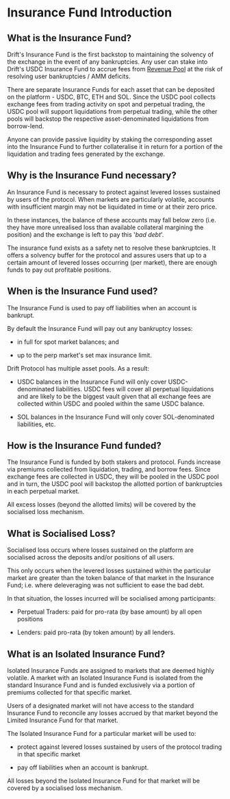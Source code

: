 # Insurance Fund Introduction

## What is the Insurance Fund?

Drift's Insurance Fund is the first backstop to maintaining the solvency of the exchange in the event of any bankruptcies. Any user can stake into Drift's USDC Insurance Fund to accrue fees from [Revenue Pool](/about-v2/revenue-pool) at the risk of resolving user bankruptcies / AMM deficits.

There are separate Insurance Funds for each asset that can be deposited on the platform - USDC, BTC, ETH and SOL. Since the USDC pool collects exchange fees from trading activity on spot and perpetual trading, the USDC pool will support liquidations from perpetual trading, while the other pools will backstop the respective asset-denominated liquidations from borrow-lend.

Anyone can provide passive liquidity by staking the corresponding asset into the Insurance Fund to further collateralise it in return for a portion of the liquidation and trading fees generated by the exchange.  

## Why is the Insurance Fund necessary?  

An Insurance Fund is necessary to protect against levered losses sustained by users of the protocol. When markets are particularly volatile, accounts with insufficient margin may not be liquidated in time or at their zero price.  

In these instances, the balance of these accounts may fall below zero (i.e. they have more unrealised loss than available collateral margining the position) and the exchange is left to pay this '*bad debt*'.  

The insurance fund exists as a safety net to resolve these bankruptcies. It offers a solvency buffer for the protocol and assures users that up to a certain amount of levered losses occurring (per market), there are enough funds to pay out profitable positions.  

## When is the Insurance Fund used?

The Insurance Fund is used to pay off liabilities when an account is bankrupt.

By default the Insurance Fund will pay out any bankruptcy losses:

*   in full for spot market balances; and

*   up to the perp market's set max insurance limit.

Drift Protocol has multiple asset pools. As a result:  

*   USDC balances in the Insurance Fund will only cover USDC-denominated liabilities. USDC fees will cover all perpetual liquidations and are likely to be the biggest vault given that all exchange fees are collected within USDC and pooled within the same USDC balance.  

*   SOL balances in the Insurance Fund will only cover SOL-denominated liabilities, etc.

## How is the Insurance Fund funded?  

The Insurance Fund is funded by both stakers and protocol. Funds increase via premiums collected from liquidation, trading, and borrow fees. Since exchange fees are collected in USDC, they will be pooled in the USDC pool and in turn, the USDC pool will backstop the allotted portion of bankruptcies in each perpetual market.

All excess losses (beyond the allotted limits) will be covered by the socialised loss mechanism.

## What is Socialised Loss?

Socialised loss occurs where losses sustained on the platform are socialised across the deposits and/or positions of all users.  

This only occurs when the levered losses sustained within the particular market are greater than the token balance of that market in the Insurance Fund; i.e. where deleveraging was not sufficient to ease the bad debt.  

In that situation, the losses incurred will be socialised among participants:  

*   Perpetual Traders: paid for pro-rata (by base amount) by all open positions

*   Lenders: paid pro-rata (by token amount) by all lenders.

## What is an Isolated Insurance Fund?

Isolated Insurance Funds are assigned to markets that are deemed highly volatile. A market with an Isolated Insurance Fund is isolated from the standard Insurance Fund and is funded exclusively via a portion of premiums collected for that specific market.  

Users of a designated market will not have access to the standard Insurance Fund to reconcile any losses accrued by that market beyond the Limited Insurance Fund for that market.

The Isolated Insurance Fund for a particular market will be used to:

*   protect against levered losses sustained by users of the protocol trading in that specific market  

*   pay off liabilities when an account is bankrupt.

All losses beyond the Isolated Insurance Fund for that market will be covered by a socialised loss mechanism.

